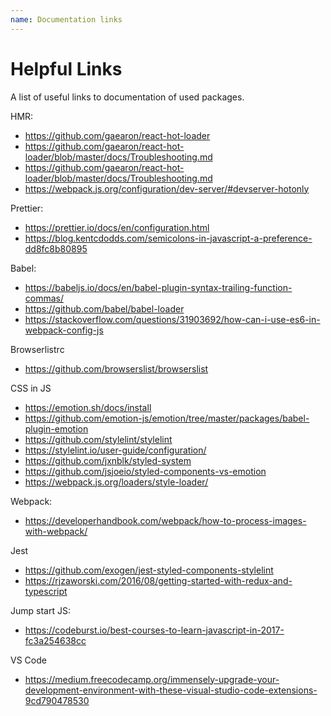```yaml
---
name: Documentation links
---
```


# Helpful Links

A list of useful links to documentation of used packages.

HMR:

- https://github.com/gaearon/react-hot-loader
- https://github.com/gaearon/react-hot-loader/blob/master/docs/Troubleshooting.md
- https://github.com/gaearon/react-hot-loader/blob/master/docs/Troubleshooting.md
- https://webpack.js.org/configuration/dev-server/#devserver-hotonly

Prettier:

- https://prettier.io/docs/en/configuration.html
- https://blog.kentcdodds.com/semicolons-in-javascript-a-preference-dd8fc8b80895

Babel:

- https://babeljs.io/docs/en/babel-plugin-syntax-trailing-function-commas/
- https://github.com/babel/babel-loader
- https://stackoverflow.com/questions/31903692/how-can-i-use-es6-in-webpack-config-js

Browserlistrc

- https://github.com/browserslist/browserslist

CSS in JS

- https://emotion.sh/docs/install
- https://github.com/emotion-js/emotion/tree/master/packages/babel-plugin-emotion
- https://github.com/stylelint/stylelint
- https://stylelint.io/user-guide/configuration/
- https://github.com/jxnblk/styled-system
- https://github.com/jsjoeio/styled-components-vs-emotion
- https://webpack.js.org/loaders/style-loader/

Webpack:

- https://developerhandbook.com/webpack/how-to-process-images-with-webpack/

Jest

- https://github.com/exogen/jest-styled-components-stylelint
- https://rjzaworski.com/2016/08/getting-started-with-redux-and-typescript

Jump start JS:

- https://codeburst.io/best-courses-to-learn-javascript-in-2017-fc3a254638cc

VS Code

- https://medium.freecodecamp.org/immensely-upgrade-your-development-environment-with-these-visual-studio-code-extensions-9cd790478530
